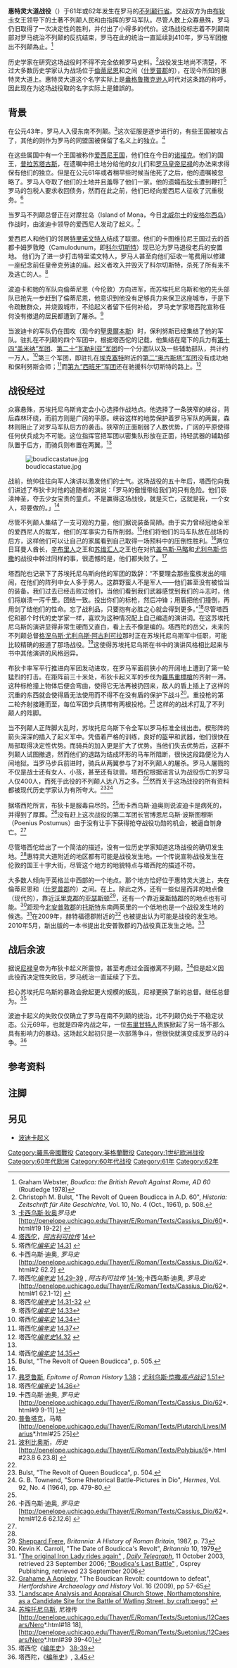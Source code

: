 {{Infobox military conflict
|conflict=惠特灵大道战役
|image=[[Image:Watling_Street_route.jpg|250px]]
|caption=惠特灵大道由红色标出。
|partof=罗马对不列颠的征服
|date=公元61或62年
|place={{link-en|惠特灵大道|Watling Street}}
|result=罗马帝国决定性胜利
* 布狄卡陣亡，起义被成功镇压
* 罗马在不列颠的统治得以延续
|combatant1=[[罗马帝国|罗马帝国]]
|combatant2=[[爱西尼人|爱西尼人]]<br>[[特里诺文特人|特里诺文特人]]<br>其他不列颠凯尔特部落
|commander1={{link-en|盖乌斯·苏埃托尼乌斯·保利努斯|Gaius Suetonius Paulinus}}
|commander2=[[布狄卡|布狄卡]]
|strength1=10,000，其中，包括第十四盖米纳(Gemina)军团，第二十瓦勒利亚（Valeria）军团的一个分遣队约7000-8000人的正规军团和约4000人的辅助军团<ref>{{cite web |url=http://www.fanaticus.org/DBA/battles/watlingstreet61AD.html |title=存档副本 |accessdate=2010-11-14 |deadurl=yes |archiveurl=https://web.archive.org/web/20101122112241/http://fanaticus.org/DBA/battles/watlingstreet61AD.html |archivedate=2010-11-22 }}</ref> 
|strength2=[[卡西乌斯·迪奥|卡西乌斯·迪奥]]宣称有230,000; 而现代估计应当约为100,000<ref>卡西乌斯·迪奥, ''罗马史'' [http://penelope.uchicago.edu/Thayer/E/Roman/Texts/Cassius_Dio/62*.html#8.2 62.8.2] {{WebCite|url=https://www.webcitation.org/6QZuZdWPg?url=http://penelope.uchicago.edu/Thayer/E/Roman/Texts/Cassius_Dio/62*.html#8.2 |date=20140624204051 |dateformat=iso }}</ref> 
|casualties1=塔西佗宣称仅400人
|casualties2=塔西佗宣称有80,000人{{notetag|这是古典史学家常见的夸张，这次战役真实的伤亡状况不得而知。}}}}

'''惠特灵大道战役'''（{{lang-en|'''Battle of Watling Street'''}}）于61年或62年发生在罗马的[[不列顛尼亞_(羅馬行省)|不列颠行省]]。交战双方为由[[布狄卡|布狄卡]]女王领导下的土著不列颠人民和由{{link-en|盖乌斯·苏埃托尼乌斯·保利努斯|Gaius Suetonius Paulinus}}指挥的罗马军队。尽管人数上众寡悬殊，罗马仍旧取得了一次决定性的胜利，并付出了小得多的代价。这场战役标志着不列颠南部对罗马统治不列颠的反抗结束，罗马在此的统治一直延续到410年，罗马军团撤出不列颠為止。<ref>Graham Webster, ''Boudica: the British Revolt Against Rome, AD 60'' (Routledge 1978)</ref>  

历史学家在研究这场战役时不得不完全依赖罗马史料。<ref>Christoph M. Bulst, "The Revolt of Queen Boudicca in A.D. 60", ''Historia: Zeitschrift für Alte Geschichte'', Vol. 10, No. 4 (Oct., 1961), p. 508.</ref>战役发生地尚不清楚，不过大多数历史学家认为战场位于[[倫蒂尼恩|倫蒂尼恩]]和{{link-en|维洛科尼乌姆|Viroconium Cornoviorum}}之间（[[什罗普郡|什罗普郡]]的{{link-en|佛洛克西特|Wroxeter}}），在现今所知的惠特灵大道上。惠特灵大道这个名字实际上是[[盎格鲁撒克逊人|盎格鲁撒克逊人]]时代对这条路的称呼，因此现在为这场战役取的名字实际上是錯誤的。

==背景==
在公元43年，罗马人入侵东南不列颠。<ref>[[卡西乌斯·狄奥|卡西乌斯·狄奥]]''罗马史'' [http://penelope.uchicago.edu/Thayer/E/Roman/Texts/Cassius_Dio/60*.html#19 19-22] {{Webarchive|url=https://archive.is/20120717074020/http://penelope.uchicago.edu/Thayer/E/Roman/Texts/Cassius_Dio/60*.html#19 |date=2012-07-17 }}</ref>这次征服是逐步进行的，有些王国被攻占了，其他的则作为罗马的同盟国被保留了名义上的独立。<ref>[[塔西佗|塔西佗]]，''[[阿古利可拉传|阿古利可拉传]]'' [[Wikisource:Agricola#14|14]]</ref> 

在这些属国中有一个王国被称作[[爱西尼人|爱西尼王国]]，他们住在今日的[[诺福克|诺福克]]。他们的国王，[[普拉苏塔古斯|普拉苏塔古斯]]，在遗嘱中把土地分给他的女儿们和[[罗马皇帝|罗马皇帝]][[尼禄|尼禄]]的办法来求得保有他们的独立。但是在公元61年或者稍早些时候当他死了之后，他的遗嘱被忽略了。罗马人夺取了他们的土地并且羞辱了他们一家。他的遗孀[[布狄卡|布狄卡]]遭到鞭打<ref>塔西佗''[[编年史_(塔西佗)|编年史]]'' [http://www.perseus.tufts.edu/cgi-bin/ptext?lookup=Tac.+Ann.+14.31 14.31] {{Wayback|url=http://www.perseus.tufts.edu/cgi-bin/ptext?lookup=Tac.+Ann.+14.31 |date=20090131171036 }}</ref>罗马的包税人要求收回债务，然而在此之前，他们已经向爱西尼人征收了沉重税务。<ref>卡西乌斯·迪奥, ''罗马史'' [http://penelope.uchicago.edu/Thayer/E/Roman/Texts/Cassius_Dio/62*.html#2 62.2] {{WebCite|url=https://www.webcitation.org/6QZuZdWPg?url=http://penelope.uchicago.edu/Thayer/E/Roman/Texts/Cassius_Dio/62*.html#2 |date=20140624204051 |dateformat=iso }}</ref>

当罗马不列颠总督{{link-en|盖乌斯·苏埃托尼乌斯·保利努斯|Gaius Suetonius Paulinus}}正在对摩拉岛（Island of Mona，今日[[北威尔士|北威尔士]]的[[安格尔西岛|安格尔西岛]]）作战时，由波迪卡领导的爱西尼人发动了起义。<ref>塔西佗''[[编年史_(塔西佗)|编年史]]'' [http://www.perseus.tufts.edu/cgi-bin/ptext?lookup=Tac.+Ann.+14.29 14.29-39] {{Wayback|url=http://www.perseus.tufts.edu/cgi-bin/ptext?lookup=Tac.+Ann.+14.29 |date=20080219123235 }}, ''阿古利可拉传'' [[Wikisource:Agricola#14|14-16]];卡西乌斯·迪奥, ''罗马史'' [http://penelope.uchicago.edu/Thayer/E/Roman/Texts/Cassius_Dio/62*.html#1 62.1-12] {{WebCite|url=https://www.webcitation.org/6QZuZdWPg?url=http://penelope.uchicago.edu/Thayer/E/Roman/Texts/Cassius_Dio/62*.html#1 |date=20140624204051 |dateformat=iso }}</ref> 

爱西尼人和他们的邻居[[特里诺文特人|特里诺文特人]]结成了联盟。他们的卡图维拉尼王国过去的首都卡姆罗敦睦（Camulodunum，即[[科尔切斯特|科尔切斯特]]）现已沦为罗马退役老兵的安置地。 他们为了进一步打击特里诺文特人，罗马人甚至向他们征收一笔费用以修建一座纪念前任皇帝克劳迪的庙。起义者攻入并毁灭了科尔切斯特，杀死了所有来不及逃亡的人。<ref>塔西佗''[[编年史_(塔西佗)|编年史]]''  [http://www.perseus.tufts.edu/cgi-bin/ptext?lookup=Tac.+Ann.+14.31 14.31-32] {{Wayback|url=http://www.perseus.tufts.edu/cgi-bin/ptext?lookup=Tac.+Ann.+14.31 |date=20090131171036 }}</ref> 

波迪卡和她的军队向倫蒂尼恩（今伦敦）方向进军，而苏埃托尼乌斯和他的先头部队已抢先一步赶到了倫蒂尼恩，他意识到他没有足够兵力来保卫这座城市，于是下令疏散群众，并烧毁城市，不给起义者留下任何补给。 罗马史学家塔西陀宣称任何没有撤退的居民都遭到了屠杀。<ref>塔西佗''[[编年史_(塔西佗)|编年史]]''  [http://www.perseus.tufts.edu/cgi-bin/ptext?lookup=Tac.+Ann.+14.33 14.33]</ref>

当波迪卡的军队仍在围攻{{Link-en|维鲁拉米翁|Verulamium}}（现今的[[聖奧爾本斯|聖奧爾本斯]]）时，保利努斯已经集结了他的军队。驻扎在不列颠的四个军团中，根据塔西佗的记载，他集结在麾下的兵力有[[第十四“盖米纳”军团|第十四“盖米纳”军团]]、[[第二十“瓦勒利亚”军团|第二十“瓦勒利亚”军团]]的一个分遣队以及一些辅助部队，共计约一万人。<ref name="TacAnn14.34">塔西佗''[[编年史_(塔西佗)|编年史]]'' [http://www.perseus.tufts.edu/cgi-bin/ptext?lookup=Tac.+Ann.+14.34 14.34]</ref>第三个军团，即驻扎在[[埃克塞特|埃克塞特]]附近的[[第二“奥古斯塔”军团|第二“奥古斯塔”军团]]没有成功地和保利努斯会师；<ref name="TacAnn14.37">塔西佗''[[编年史_(塔西佗)|编年史]]'' [http://www.perseus.tufts.edu/cgi-bin/ptext?lookup=Tac.+Ann.+14.37 14.37]</ref>而[[第九“西班牙”军团|第九“西班牙”军团]]还在驰援科尔切斯特的路上。<ref name="TacAnn14.32">塔西佗''[[编年史_(塔西佗)|编年史]]''[http://www.perseus.tufts.edu/cgi-bin/ptext?lookup=Tac.+Ann.+14.32 14.32] {{Wayback|url=http://www.perseus.tufts.edu/cgi-bin/ptext?lookup=Tac.+Ann.+14.32 |date=20200404150714 }}</ref>

==战役经过==
众寡悬殊，苏埃托尼乌斯肯定会小心选择作战地点。他选择了一条狭窄的峡谷，背后森林环绕，而前方则是广阔的平原。峡谷这样的地势保护着罗马军队的两翼，森林则阻止了对罗马军队后方的袭击。狭窄的正面削弱了人数优势，广阔的平原使得任何伏兵成为不可能。这位指挥官把军团以密集队形放在正面，持轻武器的辅助部队置于后方，而骑兵则布置在两翼。<ref name="TacAnn14.32" />

[[Image:boudiccastatue.jpg|thumb]]

战前，统帅往往向军人演讲以激发他们的士气。这场战役的五十年后，塔西佗向我们讲述了布狄卡对他的追随者的演说：「罗马的傲慢带给我们的只有危险。他们亵渎神圣，夺去少女宝贵的童贞。不是赢得这场战役，就是灭亡，这就是我，一个女人，将要做的。」<ref>塔西佗''[[编年史_(塔西坨)|编年史]]'' [http://www.perseus.tufts.edu/cgi-bin/ptext?lookup=Tac.+Ann.+14.35 14.35]</ref>

尽管不列颠人集结了一支可观的力量，他们据说装备简陋。由于实力曾经冠绝全军的爱西尼人的裁军，他们的军事实力有所削弱。{{notetag|大概是因为其他部落的嫉妒，当然，更大的可能是因为蛮族缺乏后勤补给的概念，致使兵粮短缺而不得不裁员。}}<ref>Bulst, "The Revolt of Queen Boudicca", p. 505.</ref>他们将他们的马车队放在战场的后方，这样他们可以让自己的家属看到自己取得一场预料中的压倒性胜利。<ref name="TacAnn14.34" />两位日耳曼人酋长，[[辛布里人|辛布里人]]之王{{link-en|伊奥里克斯|Boiorix}}和[[苏维汇人|苏维汇人]]之王{{link-en|阿里维斯塔斯|Ariovistus}}也在对抗[[盖乌斯·马略|盖乌斯·马略]]和[[尤利乌斯·恺撒|尤利乌斯·恺撒]]的战役中幹过同样的事，很遗憾的是，他们都失败了。<ref>[[弗罗鲁斯|弗罗鲁斯]], ''Epitome of Roman History'' [[Wikisource:Epitome_of_Roman_History/Book_1#38|1.38]]；[[尤利乌斯·恺撒|尤利乌斯·恺撒]]''[[高卢战记|高卢战记]]'' [[Wikisource:Commentaries_on_the_Gallic_War/Book1#51|1.51]]</ref>

塔西陀也记录下了苏埃托尼乌斯向他的军团的致辞：“不要理会那些蛮族发出的喧闹，在他们的阵列中女人多于男人。这群野蛮人不是军人——他们甚至没有被恰当的装备。我们过去已经击败过他们，当他们看到我们武器感觉到我们的斗志时，他们将崩溃一泻千里。团结一致。投出你们的标枪，然后冲锋；用盾把他们撞倒，再用剑了结他们的性命。忘了战利品，只要抱有必胜之心就会得到更多。”<ref>塔西佗''[[编年史_(塔西坨)|编年史]]'' [http://www.perseus.tufts.edu/cgi-bin/ptext?lookup=Tac.+Ann.+14.36 14.36]</ref>尽管塔西佗和那个时代的史学家一样，喜欢为这种情况配上自己编造的演讲词。在这苏埃托尼乌斯的演讲显得非常生硬而又直白，看上去不像是编的。塔西陀的岳父，未来的不列颠总督[[阿古利可拉|格涅乌斯·尤利乌斯·阿古利可拉]]那时正在苏埃托尼乌斯军中任职，可能比较精确的报道了那场战役。<ref>卡西乌斯·迪奥, ''罗马史'' [http://penelope.uchicago.edu/Thayer/E/Roman/Texts/Cassius_Dio/62*.html#9 9-11] {{WebCite|url=https://www.webcitation.org/6QZuZdWPg?url=http://penelope.uchicago.edu/Thayer/E/Roman/Texts/Cassius_Dio/62*.html#9 |date=20140624204051 |dateformat=iso }})</ref>这使得苏埃托尼乌斯在书中的演讲风格相比起来与书中其他演讲的风格迥异。

布狄卡率军平行推进向军团发动进攻，在罗马军面前狭小的开阔地上遭到了第一轮猛烈的打击。在距阵前三十米处，布狄卡起义军的步伐为[[羅馬重標槍|羅馬重標槍]]的齐射一滞。这种标枪撞上物体后便会弯曲，使得它无法再被扔回来，敌人的盾上插上了这样的沉重的东西就会使得盾无法使用而不得不在没有盾的保护下战斗<ref>[[普鲁塔克|普鲁塔克]]，马略 [http://penelope.uchicago.edu/Thayer/E/Roman/Texts/Plutarch/Lives/Marius*.html#25 25]</ref>。重投枪的第二轮齐射接踵而至，每位军团步兵携带有两根投枪。<ref>[[波利比奥斯|波利比奥斯]]，''历史'' [http://penelope.uchicago.edu/Thayer/E/Roman/Texts/Polybius/6*.html#23.8 6.23.8] {{Wayback|url=http://penelope.uchicago.edu/Thayer/E/Roman/Texts/Polybius/6*.html#23.8 |date=20200529125934 }}</ref> 这样的的战术打乱了不列颠人的阵脚。

当不列颠人正阵脚大乱时，苏埃托尼乌斯下令全军以罗马标准{{link-en|楔形阵|flying wedge}}全线出击。楔形阵的箭头深深的插入了起义军中。凭借着严格的训练，良好的盔甲和武器，他们很快在局部取得决定性优势。而骑兵的加入更是扩大了优势。当他们失去优势后，这群不列颠人试图撤退，然而他们的退路为结成环形的马车所阻断，很快这段路便沦为人间地狱。当罗马步兵前进时，骑兵从两翼参与了对不列颠人的屠杀。罗马人屠戮的不仅是战士还有女人、小孩，甚至还有驮兽。塔西佗根据谣言认为战役伤亡的罗马人仅400人，而死于此役的不列颠人达八万之多。<ref name="TacAnn14.37" />然而关于这场战役的所有资料都被现代历史学家认为有所夸大。<ref>Bulst, "The Revolt of Queen Boudicca", p. 504.</ref><ref>G. B. Townend, "Some Rhetorical Battle-Pictures in Dio", ''Hermes'', Vol. 92, No. 4 (1964), pp. 479-80.</ref>

据塔西陀所言，布狄卡是服毒自尽的。<ref name="TacAnn14.37" />而卡西乌斯·迪奥则说波迪卡是病死的，并得到了厚葬。<ref>卡西乌斯·迪奥, ''罗马史'' [http://penelope.uchicago.edu/Thayer/E/Roman/Texts/Cassius_Dio/62*.html#12.6 62.12.6] {{WebCite|url=https://www.webcitation.org/6QZuZdWPg?url=http://penelope.uchicago.edu/Thayer/E/Roman/Texts/Cassius_Dio/62*.html#12.6 |date=20140624204051 |dateformat=iso }}</ref>没有赶上这次战役的第二军团长官博恩尼乌斯·波斯图穆斯（Poenius Postumus）由于没有让手下获得抢夺战役功勋的机会，被逼自刎身亡。<ref name="TacAnn14.37" />

尽管塔西佗给出了一个简洁的描述，没有一位历史学家知道这场战役的确切发生地。<ref name="TacAnn14.37" />惠特灵大道附近的地区都有可能是战役发生地。一个传说宣称战役发生在伦敦的国王十字大街，尽管这个地方的地貌特点与塔西陀的描述不符。

大多数人倾向于英格兰中西部的一个地点。那个地方恰好位于惠特灵大道上，夹在倫蒂尼恩和{{link-en|维洛科尼乌姆|Viroconium Cornoviorum}}（[[什罗普郡|什罗普郡]]的{{link-en|佛洛克西特|Wroxeter}}）之间。在{{link-en|A5公路 (大不列颠)|A5 road (Great Britain)|A5公路}}上。除此之外，还有一些似是而非的地点像{{le|Manduessedum}}（现代的{{link-en|曼切特|Mancetter}}），靠近[[沃里克郡|沃里克郡]]的[[亚瑟斯顿|亚瑟斯顿]]<ref>[[Sheppard_Frere|Sheppard Frere]], ''Britannia: A History of Roman Britain'', 1987, p. 73</ref>，还有一个靠近[[莱斯特郡|莱斯特郡]]的{{link-en|高十字 (莱斯特郡)|High Cross, Leicestershire|高十字}}的地点也有可能。<ref>Kevin K. Carroll, "The Date of Boudicca's Revolt", ''Britannia'' 10, 1979</ref>距现今[[北安普敦郡|北安普敦郡]]的[[托斯特|托斯特]]东南两英里的一个低地也是一个战役发生地的候选。<ref>"[http://www.telegraph.co.uk/travel/main.jhtml?xml=/travel/2003/10/11/etbyronx.xml&sSheet=/travel/2003/10/11/ixtrvhome.html  The original Iron Lady rides again"] {{Wayback|url=http://www.telegraph.co.uk/travel/main.jhtml?xml=%2Ftravel%2F2003%2F10%2F11%2Fetbyronx.xml&sSheet=%2Ftravel%2F2003%2F10%2F11%2Fixtrvhome.html |date=20070816021252 }}, ''[[Daily_Telegraph|Daily Telegraph]]'', 11 October 2003, retrieved 23 September 2006; [http://www.ospreypublishing.com/content2.php/cid=206  "Boudica's Last Battle"] {{webarchive|url=https://web.archive.org/web/20070927002643/http://www.ospreypublishing.com/content2.php/cid%3D206 |date=2007-09-27 }}, Osprey Publishing, retrieved 23 September 2006</ref>在2009年，赫特福德郡{{link-en|阿斯维尔 (赫特福德郡)|Ashwell, Hertfordshire|阿斯维尔}}附近的{{link-en|阿尔堡河畔|Arbury Banks}}<ref>[[Grahame_A_Appleby|Grahame A Appleby]], "The Boudican Revolt: countdown to defeat", ''Hertfordshire Archaeology and History'' Vol. 16 (2009), pp 57-65</ref> 也被提出认为可能是战役的发生地。
2010年5月，新出版的一本书提出北安普敦郡的{{link-en|Church Stowe|斯托教堂}}乃战役真正发生之地。<ref>[http://www.craftpegg.com/Battle_Church_Stowe_CP.pdf "Landscape Analysis and Appraisal Church Stowe, Northamptonshire, as a Candidate Site for the Battle of Watling Street, by craft:pegg"] {{webarchive|url=https://web.archive.org/web/20160303233915/http://www.craftpegg.com/Battle_Church_Stowe_CP.pdf |date=2016-03-03 }}</ref>

==战后余波==
据说[[尼禄|尼禄]]皇帝为布狄卡起义所震惊，甚至考虑过全面撤离不列颠。<ref>[[苏埃托尼乌斯|苏埃托尼乌斯]], 尼禄传 [http://penelope.uchicago.edu/Thayer/E/Roman/Texts/Suetonius/12Caesars/Nero*.html#18 18], [http://penelope.uchicago.edu/Thayer/E/Roman/Texts/Suetonius/12Caesars/Nero*.html#39 39-40]</ref>但是起义因此役而决定性失败后，罗马统治一直延续了下去。

担心苏埃托尼乌斯的暴政会掀起更大规模的叛乱，尼禄更换了新的总督。继任总督为{{link-en|普布利乌斯·佩特罗尼乌斯·图尔普林尼乌斯|Publius Petronius Turpilianus}}。<ref>塔西佗《[[编年史(塔西陀)|编年史]]》  [http://www.perseus.tufts.edu/cgi-bin/ptext?lookup=Tac.+Ann.+14.38 38-39]</ref> 

波迪卡起义的失败仅仅确立了罗马在南不列颠的统治。北不列颠仍处于不稳定状态。公元69年，也就是四帝内战之年，一位[[布里甘特人|布里甘特人]]贵族{{link-en|维鲁提乌斯|Venutius}}掀起了另一场不那么具有影响力的暴动。这场起义起初只是一次部落争斗，但很快就演变成反罗马的斗争。<ref>塔西陀，《[[编年史(塔西陀)|编年史]]》, [[Wikisource:The_Histories_(Tacitus)/Book_3#45|3.45]]</ref>

==参考资料==
{{Reflist|2}}

==注脚==
{{NoteFoot}}

==另见==
* [[波迪卡起义|波迪卡起义]]


{{DEFAULTSORT:Battle Of Watling Street}}
[[Category:羅馬帝國戰役|Category:羅馬帝國戰役]]
[[Category:英格蘭戰役|Category:英格蘭戰役]]
[[Category:1世纪欧洲战役|Category:1世纪欧洲战役]]
[[Category:60年代欧洲|Category:60年代欧洲]]
[[Category:60年代战役|Category:60年代战役]]
[[Category:61年|Category:61年]]
[[Category:62年|Category:62年]]